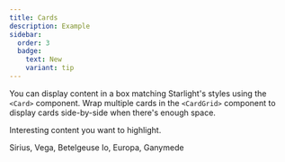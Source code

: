 ```yaml
---
title: Cards
description: Example
sidebar:
  order: 3
  badge:
    text: New
    variant: tip
---
```



You can display content in a box matching Starlight's styles using the 
```<Card>``` component. Wrap multiple cards in the ```<CardGrid>``` component to 
display cards side-by-side when there's enough space.

<Card title="Check this out">Interesting content you want to highlight.</Card>

<CardGrid>
  <Card title="Stars" icon="star">
    Sirius, Vega, Betelgeuse
  </Card>
  <Card title="Moons" icon="moon">
    Io, Europa, Ganymede
  </Card>
</CardGrid>